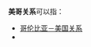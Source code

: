 '''美哥关系'''可以指：

* [[哥伦比亚－美国关系|哥伦比亚－美国关系]]
* {{link-en|哥斯大黎加－美國關係|Costa Rica–United States relations}}

{{disambig|cat=四字消歧义}}
